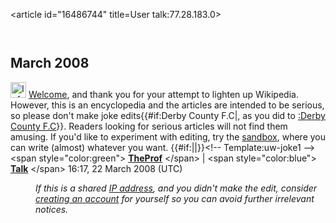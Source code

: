 <article id="16486744" title=User talk:77.28.183.0>
	<talkpage id="16486744" title="User talk:77.28.183.0">


== March 2008 ==
[[Image:Information.svg|25px]] [[Wikipedia:Introduction|Welcome]], and thank you for your attempt to lighten up Wikipedia. However, this is an encyclopedia and the articles are intended to be serious, so please don't make joke edits{{#if:Derby County F.C|, as you did to [[:Derby County F.C]]}}. Readers looking for serious articles will not find them amusing. If you'd like to experiment with editing, try the [[Wikipedia:Sandbox|sandbox]], where you can write (almost) whatever you want.   {{#if:|{{{2}}}|}}&lt;!-- Template:uw-joke1 --&gt; &lt;span style=&quot;color:green&quot;&gt; '''[[User:TheProf07|TheProf]]''' &lt;/span&gt; | &lt;span style=&quot;color:blue&quot;&gt; '''[[User_talk:TheProf07|Talk]]''' &lt;/span&gt; 16:17, 22 March 2008 (UTC)
:''If this is a shared [[IP address]], and you didn't make the edit, consider [[Wikipedia:Why create an account?|creating an account]] for yourself so you can avoid further irrelevant notices.''
	</talkpage>
</article>